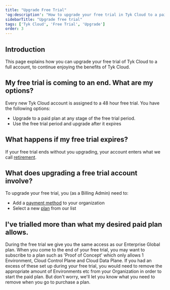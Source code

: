 ```yaml
---
title: "Upgrade Free Trial"
'og:description': "How to upgrade your free trial in Tyk Cloud to a paid plan?"
sidebarTitle: "Upgrade free trial"
tags: ['Tyk Cloud', 'Free Trial', 'Upgrade']
order: 3
---
```


## Introduction

This page explains how you can upgrade your free trial of Tyk Cloud to a full account, to continue enjoying the benefits of Tyk Cloud.

## My free trial is coming to an end. What are my options?

Every new Tyk Cloud account is assigned to a 48 hour free trial. You have the following options:

* Upgrade to a paid plan at any stage of the free trial period.
* Use the free trial period and upgrade after it expires

## What happens if my free trial expires?

If your free trial ends without you upgrading, your account enters what we call [retirement](/5.6/tyk-cloud/troubleshooting-&-support/glossary#retirement).

## What does upgrading a free trial account involve?

To upgrade your free trial, you (as a Billing Admin) need to:
* Add a [payment method](/5.6/tyk-cloud/account-billing/add-payment-method) to your organization
* Select a new [plan](/5.6/tyk-cloud/account-billing/plans) from our list

## I've trialled more than what my desired paid plan allows.

During the free trial we give you the same access as our Enterprise Global plan. When you come to the end of your free trial, you may want to subscribe to a plan such as 'Proof of Concept' which only allows 1 Environment, Cloud Control Plane and Cloud Data Plane. If you had an excess of these set up during your free trial, you would need to remove the appropriate amount of Environments etc from your Organization in order to start the paid plan. But don't worry, we'll let you know what you need to remove when you go to purchase a plan. 
